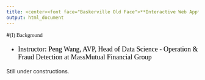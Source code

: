 ```yaml
---
title: <center><font face="Baskerville Old Face">**Interactive Web App**</font></center>
output: html_document
---
```

<div id="backhome"><a href="index.html"><i class="fa fa-home" aria-hidden="true"></i></a></div>
<div id="back"><a href="Projects.html"><i class="fa fa-undo" aria-hidden="true"></i></a></div>

#<font face="Baskerville Old Face">(I) Background</font>
<font face="Times New Roman" color=black size=4>

- Instructor: Peng Wang, AVP, Head of Data Science - Operation & Fraud Detection at MassMutual Financial Group

</font>

Still under constructions.